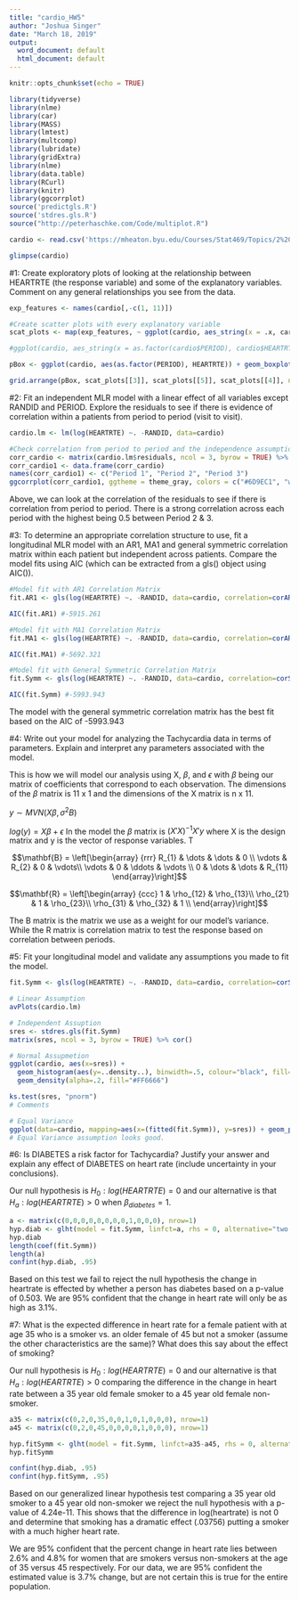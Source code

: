 ---
title: "cardio_HW5"
author: "Joshua Singer"
date: "March 18, 2019"
output:
  word_document: default
  html_document: default
---

```{r setup, include=FALSE}
knitr::opts_chunk$set(echo = TRUE)
```

```{r include=FALSE}
library(tidyverse)
library(nlme)
library(car)
library(MASS)
library(lmtest)
library(multcomp)
library(lubridate)
library(gridExtra)
library(nlme)
library(data.table)
library(RCurl)
library(knitr)
library(ggcorrplot)
source('predictgls.R')
source('stdres.gls.R')
source("http://peterhaschke.com/Code/multiplot.R")

```


```{r include=FALSE}
cardio <- read.csv('https://mheaton.byu.edu/Courses/Stat469/Topics/2%20-%20TemporalCorrelation/2%20-%20Longitudinal/HWCaseStudy/Data/Tachycardia.txt', sep=" ", header=TRUE)

```

```{r include=FALSE}
glimpse(cardio)
```

#1: Create exploratory plots of looking at the relationship between HEARTRTE (the response variable) and some of the explanatory variables. Comment on any general relationships you see from the data.
```{r echo=FALSE}

exp_features <- names(cardio[,-c(1, 11)])

#Create scatter plots with every explanatory variable
scat_plots <- map(exp_features, ~ ggplot(cardio, aes_string(x = .x, cardio$HEARTRTE, color = as.factor(cardio$PERIOD))) + geom_point())

#ggplot(cardio, aes_string(x = as.factor(cardio$PERIOD), cardio$HEARTRTE)) + geom_boxplot()

pBox <- ggplot(cardio, aes(as.factor(PERIOD), HEARTRTE)) + geom_boxplot()

grid.arrange(pBox, scat_plots[[3]], scat_plots[[5]], scat_plots[[4]], nrow=2)
```
#2: Fit an independent MLR model with a linear effect of all variables except RANDID and PERIOD. Explore the residuals to see if there is evidence of correlation within a patients from period to period (visit to visit).

```{r echo=FALSE}
cardio.lm <- lm(log(HEARTRTE) ~. -RANDID, data=cardio)

#Check correlation from period to period and the independence assumption
corr_cardio <- matrix(cardio.lm$residuals, ncol = 3, byrow = TRUE) %>% cor()
corr_cardio1 <- data.frame(corr_cardio)
names(corr_cardio1) <- c("Period 1", "Period 2", "Period 3")
ggcorrplot(corr_cardio1, ggtheme = theme_gray, colors = c("#6D9EC1", "white", "#E46726"), lab = TRUE)
```
Above, we can look at the correlation of the residuals to see if there is correlation from period to period. There is a strong correlation across each period with the highest being 0.5 between Period 2 & 3.


#3: To determine an appropriate correlation structure to use, fit a longitudinal MLR model with an AR1, MA1 and general symmetric correlation matrix within each patient but independent across patients. Compare the model fits using AIC (which can be extracted from a gls() object using AIC()).
```{r}
#Model fit with AR1 Correlation Matrix
fit.AR1 <- gls(log(HEARTRTE) ~. -RANDID, data=cardio, correlation=corAR1(form=~1|RANDID), method="ML")

AIC(fit.AR1) #-5915.261

#Model fit with MA1 Correlation Matrix
fit.MA1 <- gls(log(HEARTRTE) ~. -RANDID, data=cardio, correlation=corARMA(form=~1|RANDID, p=0, q=1), method="ML")

AIC(fit.MA1) #-5692.321

#Model fit with General Symmetric Correlation Matrix
fit.Symm <- gls(log(HEARTRTE) ~. -RANDID, data=cardio, correlation=corSymm(form=~1|RANDID), method="ML")

AIC(fit.Symm) #-5993.943
```
The model with the general symmetric correlation matrix has the best fit based on the AIC of -5993.943

#4: Write out your model for analyzing the Tachycardia data in terms of parameters. Explain and interpret any parameters associated with the model.


This is how we will model our analysis using X, $\beta$, and $\epsilon$ with $\beta$ being our matrix of coefficients that correspond to each observation. The dimensions of the $\beta$ matrix is 11 x 1 and the dimensions of the X matrix is n x 11.

$y \sim MV N(X\beta, \sigma^2B)$

$log(y) = X\beta + \epsilon$
In the model the $\beta$ matrix is $(X'X)^{-1}X'y$ where X is the design matrix and y is the vector of response variables. T

$$\mathbf{B} = \left[\begin{array}
{rrr}
R_{1} & \dots & \dots & 0 \\
\vdots & R_{2} & 0 & \vdots\\
\vdots & 0 & \ddots & \vdots \\
0 & \dots & \dots & R_{11}
\end{array}\right]$$



$$\mathbf{R} = \left[\begin{array}
{ccc}
1 & \rho_{12} & \rho_{13}\\
\rho_{21} & 1 & \rho_{23}\\
\rho_{31} & \rho_{32} & 1 \\
\end{array}\right]$$


The B matrix is the matrix we use as a weight for our model's variance. While the R matrix is correlation matrix to test the response based on correlation between periods.

#5: Fit your longitudinal model and validate any assumptions you made to fit the model.
```{r}
fit.Symm <- gls(log(HEARTRTE) ~. -RANDID, data=cardio, correlation=corSymm(form=~1|RANDID), method="ML")

# Linear Assumption 
avPlots(cardio.lm)

# Independent Assuption
sres <- stdres.gls(fit.Symm)
matrix(sres, ncol = 3, byrow = TRUE) %>% cor()

# Normal Assupmetion
ggplot(cardio, aes(x=sres)) + 
  geom_histogram(aes(y=..density..), binwidth=.5, colour="black", fill="white")+
  geom_density(alpha=.2, fill="#FF6666")

ks.test(sres, "pnorm")
# Comments

# Equal Variance
ggplot(data=cardio, mapping=aes(x=(fitted(fit.Symm)), y=sres)) + geom_point()
# Equal Variance assumption looks good. 
```

#6: Is DIABETES a risk factor for Tachycardia? Justify your answer and explain any effect of DIABETES on heart rate (include uncertainty in your conclusions).

Our null hypothesis is $H_0: log(HEARTRTE) = 0$ and our alternative is that $H_a: log(HEARTRTE) > 0$ when $\beta_{diabetes} = 1$.   
```{r}
a <- matrix(c(0,0,0,0,0,0,0,0,1,0,0,0), nrow=1)
hyp.diab <- glht(model = fit.Symm, linfct=a, rhs = 0, alternative="two.sided") %>% summary()
hyp.diab
length(coef(fit.Symm))
length(a)
confint(hyp.diab, .95)
```
Based on this test we fail to reject the null hypothesis the change in heartrate is effected by whether a person has diabetes based on a p-value of 0.503. We are 95% confident that the change in heart rate will only be as high as 3.1%. 


#7: What is the expected difference in heart rate for a female patient with at age 35 who is a smoker vs. an older female of 45 but not a smoker (assume the other characteristics are the same)? What does this say about the effect of smoking?

Our null hypothesis is $H_0: log(HEARTRTE) = 0$ and our alternative is that $H_a: log(HEARTRTE) > 0$ comparing the difference in the change in heart rate between a 35 year old female smoker to a 45 year old female non-smoker.
```{r}
a35 <- matrix(c(0,2,0,35,0,0,1,0,1,0,0,0), nrow=1)
a45 <- matrix(c(0,2,0,45,0,0,0,0,1,0,0,0), nrow=1)

hyp.fitSymm <- glht(model = fit.Symm, linfct=a35-a45, rhs = 0, alternative="two.sided") %>% summary()
hyp.fitSymm

confint(hyp.diab, .95)
confint(hyp.fitSymm, .95)
```
Based on our generalized linear hypothesis test comparing a 35 year old smoker to a 45 year old non-smoker we reject the null hypothesis with a p-value of 4.24e-11. This shows that the difference in log(heartrate) is not 0 and determine that smoking has a dramatic effect (.03756) putting a smoker with a much higher heart rate.

We are 95% confident that the percent change in heart rate lies between 2.6% and 4.8% for women that are smokers versus non-smokers at the age of 35 versus 45 respectively. For our data, we are 95% confident the estimated value is 3.7% change, but are not certain this is true for the entire population.
